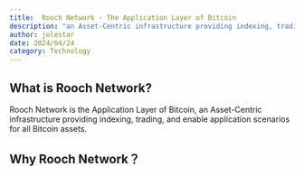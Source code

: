 ```yaml
---
title:  Rooch Network - The Application Layer of Bitcoin
description: "an Asset-Centric infrastructure providing indexing, trading, and enable application scenarios for all Bitcoin assets."
author: jolestar
date: 2024/04/24
category: Technology
---
```


## What is Rooch Network?

Rooch Network is the Application Layer of Bitcoin, an Asset-Centric infrastructure providing indexing, trading, and enable application scenarios for all Bitcoin assets.

## Why Rooch Network？